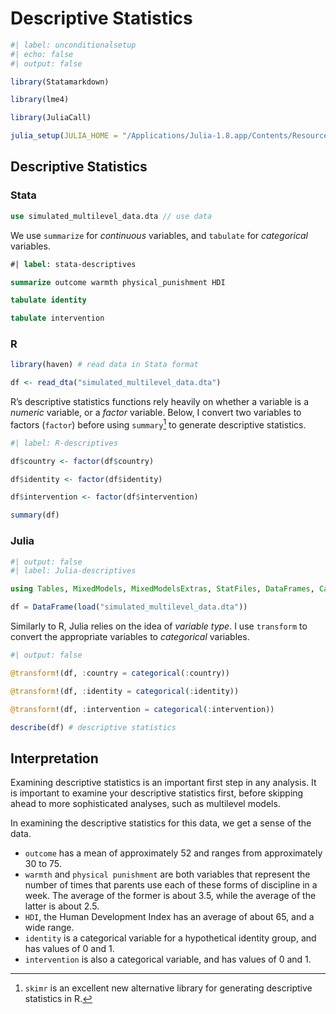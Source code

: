 # Descriptive Statistics

```r
#| label: unconditionalsetup
#| echo: false
#| output: false

library(Statamarkdown)

library(lme4) 

library(JuliaCall)

julia_setup(JULIA_HOME = "/Applications/Julia-1.8.app/Contents/Resources/julia/bin")

```

## Descriptive Statistics

::: {.panel-tabset group="language"}

### Stata

```stata

use simulated_multilevel_data.dta // use data

```

We use `summarize` for *continuous* variables, and `tabulate` for *categorical* variables. 

```stata
#| label: stata-descriptives

summarize outcome warmth physical_punishment HDI

tabulate identity

tabulate intervention

```

### R 

```r

library(haven) # read data in Stata format

df <- read_dta("simulated_multilevel_data.dta")

```

R's descriptive statistics functions rely heavily on whether a variable is a *numeric* variable, or a *factor* variable. Below, I convert two variables to factors (`factor`) before using `summary`[^skimr] to generate descriptive statistics.

[^skimr]: `skimr` is an excellent new alternative library for generating descriptive statistics in R.

```r
#| label: R-descriptives

df$country <- factor(df$country)

df$identity <- factor(df$identity)

df$intervention <- factor(df$intervention)

summary(df)

```

### Julia

```julia
#| output: false
#| label: Julia-descriptives

using Tables, MixedModels, MixedModelsExtras, StatFiles, DataFrames, CategoricalArrays, DataFramesMeta

df = DataFrame(load("simulated_multilevel_data.dta"))

```

Similarly to R, Julia relies on the idea of *variable type*. I use `transform` to convert the appropriate variables to *categorical* variables. 

```julia
#| output: false

@transform!(df, :country = categorical(:country))

@transform!(df, :identity = categorical(:identity))

@transform!(df, :intervention = categorical(:intervention))

```

```julia

describe(df) # descriptive statistics

```

:::

## Interpretation

Examining descriptive statistics is an important first step in any analysis. It is important to examine your descriptive statistics first, before skipping ahead to more sophisticated analyses, such as multilevel models.

In examining the descriptive statistics for this data, we get a sense of the data.

* `outcome` has a mean of approximately 52 and ranges from approximately 30 to 75.
* `warmth` and `physical punishment` are both variables that represent the number of times that parents use each of these forms of discipline in a week. The average of the former is about 3.5, while the average of the latter is about 2.5.
* `HDI`, the Human Development Index has an average of about 65, and a wide range.
* `identity` is a categorical variable for a hypothetical identity group, and has values of 0 and 1.
* `intervention` is also a categorical variable, and has values of 0 and 1.







